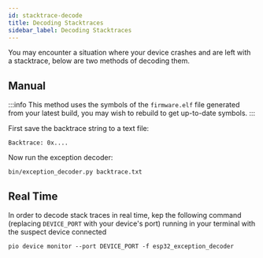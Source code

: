 ```yaml
---
id: stacktrace-decode
title: Decoding Stacktraces
sidebar_label: Decoding Stacktraces
---
```


You may encounter a situation where your device crashes and are left with a stacktrace, below are two methods of decoding them.

## Manual

:::info
This method uses the symbols of the `firmware.elf` file generated from your latest build, you may wish to rebuild to get up-to-date symbols.
:::

First save the backtrace string to a text file:

```text title="backtrace.txt"
Backtrace: 0x....
```

Now run the exception decoder:

```shell
bin/exception_decoder.py backtrace.txt
```

## Real Time

In order to decode stack traces in real time, kep the following command (replacing `DEVICE_PORT` with your device's port) running in your terminal with the suspect device connected

```shell
pio device monitor --port DEVICE_PORT -f esp32_exception_decoder
```
